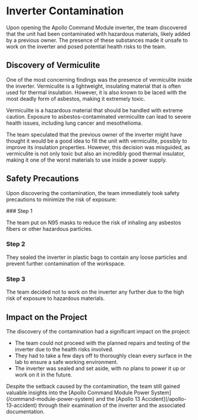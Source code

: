 
# Inverter Contamination

Upon opening the Apollo Command Module inverter, the team discovered that the unit had been contaminated with hazardous materials, likely added by a previous owner. The presence of these substances made it unsafe to work on the inverter and posed potential health risks to the team.

## Discovery of Vermiculite

One of the most concerning findings was the presence of vermiculite inside the inverter. Vermiculite is a lightweight, insulating material that is often used for thermal insulation. However, it is also known to be laced with the most deadly form of asbestos, making it extremely toxic.

<Callout type="warning" emoji="⚠️">
Vermiculite is a hazardous material that should be handled with extreme caution. Exposure to asbestos-contaminated vermiculite can lead to severe health issues, including lung cancer and mesothelioma.
</Callout>

The team speculated that the previous owner of the inverter might have thought it would be a good idea to fill the unit with vermiculite, possibly to improve its insulation properties. However, this decision was misguided, as vermiculite is not only toxic but also an incredibly good thermal insulator, making it one of the worst materials to use inside a power supply.

## Safety Precautions

Upon discovering the contamination, the team immediately took safety precautions to minimize the risk of exposure:

<Steps>
### Step 1

The team put on N95 masks to reduce the risk of inhaling any asbestos fibers or other hazardous particles.

### Step 2

They sealed the inverter in plastic bags to contain any loose particles and prevent further contamination of the workspace.

### Step 3

The team decided not to work on the inverter any further due to the high risk of exposure to hazardous materials.
</Steps>

## Impact on the Project

The discovery of the contamination had a significant impact on the project:

- The team could not proceed with the planned repairs and testing of the inverter due to the health risks involved.
- They had to take a few days off to thoroughly clean every surface in the lab to ensure a safe working environment.
- The inverter was sealed and set aside, with no plans to power it up or work on it in the future.

<Callout type="info" emoji="ℹ️">
Despite the setback caused by the contamination, the team still gained valuable insights into the [Apollo Command Module Power System](/command-module-power-system) and the [Apollo 13 Accident](/apollo-13-accident) through their examination of the inverter and the associated documentation.
</Callout>